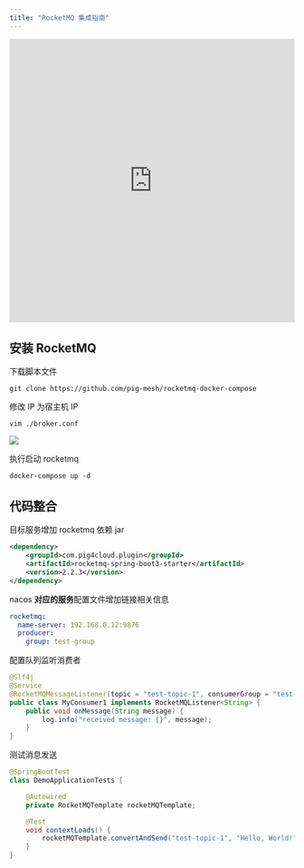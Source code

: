 ```yaml
---
title: "RocketMQ 集成指南"
---
```


<iframe
  width="100%"
  height="500"
  src="https://player.bilibili.com/player.html?bvid=BV12t411B7e9&p=13&page=13"
  title="RocketMQ 集成视频教程"
  frameborder="0"
  allow="accelerometer; autoplay; clipboard-write; encrypted-media; gyroscope; picture-in-picture"
  allowfullscreen
></iframe>

## 安装 RocketMQ

下载脚本文件

```shell
git clone https://github.com/pig-mesh/rocketmq-docker-compose
```

修改 IP 为宿主机 IP

```shell
vim ./broker.conf
```

![](https://minio.pigx.vip/oss/1631422598.png)

执行启动 rocketmq

```shell
docker-compose up -d
```

## 代码整合

目标服务增加 rocketmq 依赖 jar

```xml
<dependency>
    <groupId>com.pig4cloud.plugin</groupId>
    <artifactId>rocketmq-spring-boot3-starter</artifactId>
    <version>2.2.3</version>
</dependency>
```

nacos **对应的服务**配置文件增加链接相关信息

```yaml
rocketmq:
  name-server: 192.168.0.12:9876
  producer:
    group: test-group
```

配置队列监听消费者

```java
@Slf4j
@Service
@RocketMQMessageListener(topic = "test-topic-1", consumerGroup = "test-group")
public class MyConsumer1 implements RocketMQListener<String> {
    public void onMessage(String message) {
        log.info("received message: {}", message);
    }
}
```

测试消息发送

```java
@SpringBootTest
class DemoApplicationTests {

    @Autowired
    private RocketMQTemplate rocketMQTemplate;

    @Test
    void contextLoads() {
        rocketMQTemplate.convertAndSend("test-topic-1", "Hello, World!");
    }
}
```
